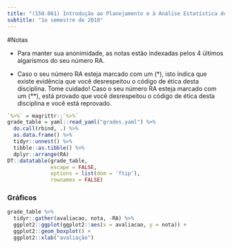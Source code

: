 ```yaml
---
title: "(150.061) Introdução ao Planejamento e à Análise Estatística de Experimentos"
subtitle: "1o semestre de 2018"
---
```


#Notas

- Para manter sua anonimidade,
as notas estão indexadas pelos 
4 últimos algarismos do seu número RA.

- Caso o seu número RA esteja marcado com um (*),
isto indica que existe evidência que você desrespeitou o
código de ética desta disciplina. Tome cuidado!
Caso o seu número RA esteja marcado com um (**),
está provado que você desrespeitou o 
código de ética desta disciplina e você está reprovado.

```r
`%>%` = magrittr::`%>%`
grade_table = yaml::read_yaml("grades.yaml") %>%
  do.call(rbind, .) %>%
  as.data.frame() %>%
  tidyr::unnest() %>%
  tibble::as.tibble() %>%
  dplyr::arrange(RA)
DT::datatable(grade_table,
              escape = FALSE,
              options = list(dom = 'ftip'),
              rownames = FALSE)
```

### Gráficos

```r
grade_table %>%
  tidyr::gather(avaliacao, nota, -RA) %>%
  ggplot2::ggplot(ggplot2::aes(x = avaliacao, y = nota)) +
  ggplot2::geom_boxplot() +
  ggplot2::xlab("avaliação")
```
